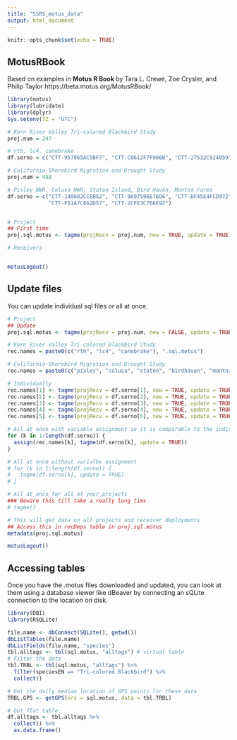 ```yaml
---
title: "SSRS_motus_data"
output: html_document
---
```


```r
knitr::opts_chunk$set(echo = TRUE)
```

## MotusRBook

Based on examples in **Motus R Book**
by Tara L. Crewe, Zoe Crysler, and Philip Taylor
https://beta.motus.org/MotusRBook/


```r
library(motus)
library(lubridate)
library(dplyr)
Sys.setenv(TZ = "UTC")

# Kern River Valley Tri-colored Blackbird Study
proj.num = 247 

# rth, lc4, canebrake
df.serno = c("CTT-957865AC5BF7", "CTT-C0612F7F986B", "CTT-27532C924059")

# California-Shorebird Migration and Drought Study
proj.num = 458 

# Pixley NWR, Colusa NWR, Staten Island, Bird Haven, Montna Farms
df.serno = c("CTT-140682CCEB52", "CTT-9697596E76D6", "CTT-BF45E4FCD972",
             "CTT-F51A7C862D57", "CTT-2CFE3C766E92")


# Project
## First time
proj.sql.motus <- tagme(projRecv = proj.num, new = TRUE, update = TRUE)

# Receivers


motusLogout()
```

## Update files

You can update individual sql files or all at once.

```r
# Project
## Update
proj.sql.motus <- tagme(projRecv = proj.num, new = FALSE, update = TRUE)

# Kern River Valley Tri-colored Blackbird Study
rec.names = paste0(c("rth", "lc4", "canebrake"), ".sql.motus")

# California-Shorebird Migration and Drought Study
rec.names = paste0(c("pixley", "colusa", "staten", "birdhaven", "montna"), ".sql.motus")

# Individually
rec.names[1] <- tagme(projRecv = df.serno[1], new = TRUE, update = TRUE)
rec.names[2] <- tagme(projRecv = df.serno[2], new = TRUE, update = TRUE)
rec.names[3] <- tagme(projRecv = df.serno[3], new = TRUE, update = TRUE)
rec.names[4] <- tagme(projRecv = df.serno[4], new = TRUE, update = TRUE)
rec.names[5] <- tagme(projRecv = df.serno[5], new = TRUE, update = TRUE)

# All at once with variable assignment so it is comparable to the individual way
for (k in 1:length(df.serno)) {
  assign(rec.names[k], tagme(df.serno[k], update = TRUE))
}

# All at once without varialbe assignment
# for (k in 1:length(df.serno)) {
#   tagme(df.serno[k], update = TRUE)
# }

# All at once for all of your projects
### Beware this till take a really long tims
# tagme()

# This will get data on all projects and receiver deployments
## Access this in recDeps table in proj.sql.motus
metadata(proj.sql.motus)

motusLogout()
```

## Accessing tables

Once you have the .motus files downloaded and updated, you can look at them 
using a database viewer like dBeaver by connecting an sQLite connection to the 
location on disk.

```r
library(DBI)
library(RSQLite)

file.name <- dbConnect(SQLite(), getwd())
dbListTables(file.name)
dbListFields(file.name, "species")
tbl.alltags <- tbl(sql.motus, "alltags") # virtual table
# Filter the data
tbl.TRBL <- tbl(sql.motus, "alltags") %>%
  filter(speciesEN == "Tri-colored Blackbird") %>%
  collect()

# Get the daily median location of GPS points for these data
TRBL.GPS <- getGPS(src = sql.motus, data = tbl.TRBL)

# Get flat table
df.alltags <- tbl.alltags %>% 
  collect() %>% 
  as.data.frame()
```

